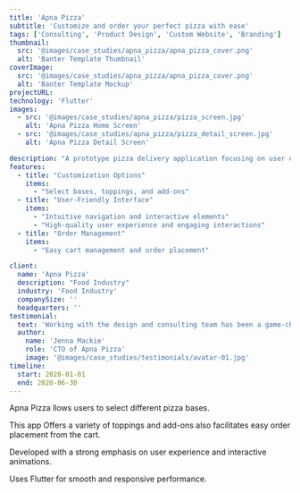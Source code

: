 ```yaml
---
title: 'Apna Pizza'
subtitle: 'Customize and order your perfect pizza with ease'
tags: ['Consulting', 'Product Design', 'Custom Website', 'Branding']
thumbnail:
  src: '@images/case_studies/apna_pizza/apna_pizza_cover.png'
  alt: 'Banter Template Thumbnail'
coverImage:
  src: '@images/case_studies/apna_pizza/apna_pizza_cover.png'
  alt: 'Banter Template Mockup'
projectURL: 
technology: 'Flutter'
images:
  - src: '@images/case_studies/apna_pizza/pizza_screen.jpg'
    alt: 'Apna Pizza Home Screen'
  - src: '@images/case_studies/apna_pizza/pizza_detail_screen.jpg'
    alt: 'Apna Pizza Detail Screen'

description: "A prototype pizza delivery application focusing on user experience with interactive customization options for selecting pizza bases, toppings, and add-ons."
features:
  - title: "Customization Options"
    items:
      - "Select bases, toppings, and add-ons"
  - title: "User-Friendly Interface"
    items:
      - "Intuitive navigation and interactive elements"
      - "High-quality user experience and engaging interactions"
  - title: "Order Management"
    items:
      - "Easy cart management and order placement"

client:
  name: 'Apna Pizza'
  description: "Food Industry"
  industry: 'Food Industry'
  companySize: ''
  headquarters: ''
testimonial:
  text: 'Working with the design and consulting team has been a game-changer for Banter. Their expertise in website design, branding, content strategy, and AI integration has revolutionized the way we create and share our stories. Their work has not only elevated our brand but also empowered us to be leaders in digital journalism, reaching and engaging more readers than ever before.'
  author:
    name: 'Jenna Mackie'
    role: 'CTO of Apna Pizza'
    image: '@images/case_studies/testimonials/avatar-01.jpg'
timeline:
  start: 2020-01-01
  end: 2020-06-30
---
```


Apna Pizza llows users to select different pizza bases.

This app Offers a variety of toppings and add-ons also facilitates easy order placement from the cart.

Developed with a strong emphasis on user experience and interactive animations.

Uses Flutter for smooth and responsive performance.
